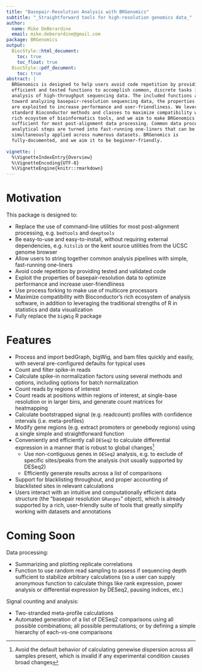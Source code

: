 ```yaml
---
title: "Basepair-Resolution Analysis with BRGenomics"
subtitle: "_Straightforward tools for high-resolution genomics data_"
author:
  name: Mike DeBerardine
  email: mike.deberardine@gmail.com
package: BRGenomics
output:
  BiocStyle::html_document:
    toc: true
    toc_float: true
  BiocStyle::pdf_document:
    toc: true
abstract: |
  BRGenomics is designed to help users avoid code repetition by providing 
  efficient and tested functions to accomplish common, discrete tasks in the 
  analysis of high-throughput sequencing data. The included functions are geared 
  toward analyzing basepair-resolution sequencing data, the properties of which 
  are exploited to increase performance and user-friendliness. We leverage 
  standard Bioconductor methods and classes to maximize compatibility with its 
  rich ecoystem of bioinformatics tools, and we aim to make BRGenomics 
  sufficient for most post-alignment data processing. Common data processing and
  analytical steps are turned into fast-running one-liners that can be 
  simultaneously applied across numerous datasets. BRGenomics is 
  fully-documented, and we aim it to be beginner-friendly.
  
vignette: |
  %\VignetteIndexEntry{Overview}
  %\VignetteEncoding{UTF-8}
  %\VignetteEngine{knitr::rmarkdown}
---
```


# Motivation

This package is designed to:

* Replace the use of command-line utilities for most post-alignment processing, 
e.g. `bedtools` and `deeptools`
* Be easy-to-use and easy-to-install, without requiring external dependencies, 
e.g. `hitslib` or the kent source utilities from the UCSC genome browser
* Allow users to string together common analysis pipelines with simple, 
fast-running one-liners
* Avoid code repetition by providing tested and validated code
* Exploit the properties of basepair-resolution data to optimize performance and 
increase user-friendliness
* Use process forking to make use of multicore processors 
* Maximize compatibility with Bioconductor's rich ecosystem of analysis 
software, in addition to leveraging the traditional strengths of R in statistics 
and data visualization
* Fully replace the `bigWig` R package

# Features

* Process and import bedGraph, bigWig, and bam files quickly and easily, with 
several pre-configured defaults for typical uses
* Count and filter spike-in reads
* Calculate spike-in normalization factors using several methods and options, 
including options for batch normalization
* Count reads by regions of interest
* Count reads at positions within regions of interest, at single-base resolution 
or in larger bins, and generate count matrices for heatmapping
* Calculate bootstrapped signal (e.g. readcount) profiles with confidence 
intervals (i.e. meta-profiles)
* Modify gene regions (e.g. extract promoters or genebody regions) using a 
single simple and straightforward function
* Conveniently and efficiently call `DESeq2` to calculate differential 
expression in a manner that is robust to global changes^[Avoid the default 
behavior of calculating genewise dispersion across all samples present, which is 
invalid if any experimental condition causes broad changes]
  + Use non-contiguous genes in `DESeq2` analysis, e.g. to exclude of specific 
  sites/peaks from the analysis (not usually supported by DESeq2)
  + Efficiently generate results across a list of comparisons
* Support for blacklisting throughout, and proper accounting of blacklisted 
sites in relevant calculations
* Users interact with an intuitive and computationally efficient data structure 
(the "basepair resolution `GRanges`" object), which is already supported by a 
rich, user-friendly suite of tools that greatly simplify working with datasets 
and annotations

# Coming Soon

Data processing:

* Summarizing and plotting replicate correlations
* Function to use random read sampling to assess if sequencing depth sufficient 
to stabilize arbitrary calculations (so a user can supply anonymous function to 
calculate things like rank expression, power analysis or differential expression 
by DESeq2, pausing indices, etc.)

Signal counting and analysis:

* Two-stranded meta-profile calculations
* Automated generation of a list of DESeq2 comparisons using all possible 
combinations; all possible permutations; or by defining a simple hierarchy of 
each-vs-one comparisons
